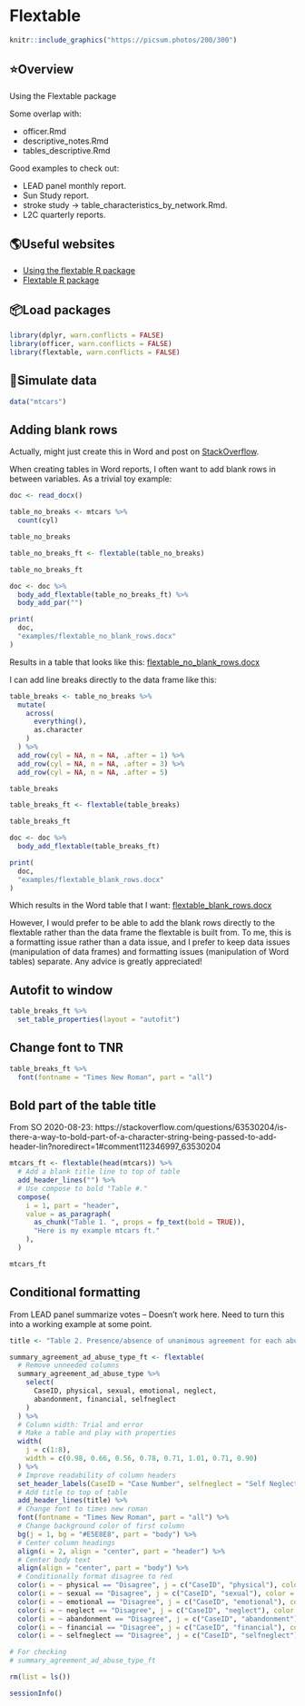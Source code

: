 # Flextable

<!--
Hidden comments placeholder
-->

```r
knitr::include_graphics("https://picsum.photos/200/300")
```

## ⭐️Overview

Using the Flextable package

Some overlap with:   

* officer.Rmd    
* descriptive_notes.Rmd   
* tables_descriptive.Rmd   

Good examples to check out:

* LEAD panel monthly report.   
* Sun Study report.   
* stroke study -> table_characteristics_by_network.Rmd.   
* L2C quarterly reports.    


## 🌎Useful websites

* [Using the flextable R package](https://ardata-fr.github.io/flextable-book/)   
* [Flextable R package](https://davidgohel.github.io/flextable/)


## 📦Load packages

```r
library(dplyr, warn.conflicts = FALSE)
library(officer, warn.conflicts = FALSE)
library(flextable, warn.conflicts = FALSE)
```


## 🔢Simulate data 

```r
data("mtcars")
```


## Adding blank rows

Actually, might just create this in Word and post on [StackOverflow](https://stackoverflow.com/questions/64932726/add-a-blank-row-in-flextable).

When creating tables in Word reports, I often want to add blank rows in between variables. As a trivial toy example:

```r
doc <- read_docx()
```

```r
table_no_breaks <- mtcars %>% 
  count(cyl)

table_no_breaks
```

```r
table_no_breaks_ft <- flextable(table_no_breaks)

table_no_breaks_ft
```

```r
doc <- doc %>% 
  body_add_flextable(table_no_breaks_ft) %>% 
  body_add_par("")
```

```r
print(
  doc, 
  "examples/flextable_no_blank_rows.docx"
)
```

Results in a table that looks like this: [flextable_no_blank_rows.docx](https://www.dropbox.com/s/09weee9je1sdj7f/flextable_no_blank_rows.docx?dl=0)

I can add line breaks directly to the data frame like this:

```r
table_breaks <- table_no_breaks %>% 
  mutate(
    across(
      everything(),
      as.character
    )
  ) %>% 
  add_row(cyl = NA, n = NA, .after = 1) %>% 
  add_row(cyl = NA, n = NA, .after = 3) %>%
  add_row(cyl = NA, n = NA, .after = 5)

table_breaks
```

```r
table_breaks_ft <- flextable(table_breaks)

table_breaks_ft
```

```r
doc <- doc %>% 
  body_add_flextable(table_breaks_ft)
```

```r
print(
  doc, 
  "examples/flextable_blank_rows.docx"
)
```

Which results in the Word table that I want: [flextable_blank_rows.docx](https://www.dropbox.com/s/smq0x7qlf5muhvf/flextable_blank_rows.docx?dl=0)

However, I would prefer to be able to add the blank rows directly to the flextable rather than the data frame the flextable is built from. To me, this is a formatting issue rather than a data issue, and I prefer to keep data issues (manipulation of data frames) and formatting issues (manipulation of Word tables) separate. Any advice is greatly appreciated!

## Autofit to window

```r
table_breaks_ft %>% 
  set_table_properties(layout = "autofit")
```

## Change font to TNR

```r
table_breaks_ft %>% 
  font(fontname = "Times New Roman", part = "all")
```

## Bold part of the table title

From SO 2020-08-23: https://stackoverflow.com/questions/63530204/is-there-a-way-to-bold-part-of-a-character-string-being-passed-to-add-header-lin?noredirect=1#comment112346997_63530204

```r
mtcars_ft <- flextable(head(mtcars)) %>% 
  # Add a blank title line to top of table
  add_header_lines("") %>% 
  # Use compose to bold "Table #."
  compose(
    i = 1, part = "header",
    value = as_paragraph(
      as_chunk("Table 1. ", props = fp_text(bold = TRUE)),
      "Here is my example mtcars ft."
    ),
  )

mtcars_ft
```


## Conditional formatting

From LEAD panel summarize votes -- Doesn't work here. Need to turn this into a working example at some point.

```r
title <- "Table 2. Presence/absence of unanimous agreement for each abuse type by case number."

summary_agreement_ad_abuse_type_ft <- flextable(
  # Remove unneeded columns
  summary_agreement_ad_abuse_type %>% 
    select(
      CaseID, physical, sexual, emotional, neglect, 
      abandonment, financial, selfneglect
    )
  ) %>% 
  # Column width: Trial and error
  # Make a table and play with properties
  width(
    j = c(1:8), 
    width = c(0.98, 0.66, 0.56, 0.78, 0.71, 1.01, 0.71, 0.90)
  ) %>% 
  # Improve readability of column headers
  set_header_labels(CaseID = "Case Number", selfneglect = "Self Neglect") %>% 
  # Add title to top of table
  add_header_lines(title) %>%
  # Change font to times new roman
  font(fontname = "Times New Roman", part = "all") %>% 
  # Change background color of first column
  bg(j = 1, bg = "#E5E8E8", part = "body") %>% 
  # Center column headings
  align(i = 2, align = "center", part = "header") %>% 
  # Center body text
  align(align = "center", part = "body") %>% 
  # Conditionally format disagree to red
  color(i = ~ physical == "Disagree", j = c("CaseID", "physical"), color = "red") %>%
  color(i = ~ sexual == "Disagree", j = c("CaseID", "sexual"), color = "red") %>%
  color(i = ~ emotional == "Disagree", j = c("CaseID", "emotional"), color = "red") %>%
  color(i = ~ neglect == "Disagree", j = c("CaseID", "neglect"), color = "red") %>%
  color(i = ~ abandonment == "Disagree", j = c("CaseID", "abandonment"), color = "red") %>%
  color(i = ~ financial == "Disagree", j = c("CaseID", "financial"), color = "red") %>%
  color(i = ~ selfneglect == "Disagree", j = c("CaseID", "selfneglect"), color = "red")

# For checking
# summary_agreement_ad_abuse_type_ft
```


<!--
Clean up and add session info
-->

```r
rm(list = ls())
```

```r
sessionInfo()
```
